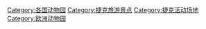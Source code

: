 [[Category:各国动物园|Category:各国动物园]]
[[Category:捷克旅游景点|Category:捷克旅游景点]]
[[Category:捷克活动场地|Category:捷克活动场地]]
[[Category:欧洲动物园|Category:欧洲动物园]]